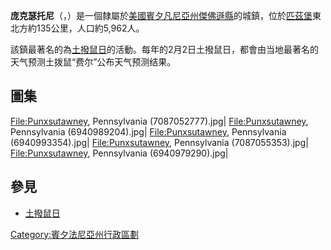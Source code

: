 {{unreferenced|time=2015-02-02T03:18:33+00:00}}
{{noteTA|G1=美国地名}}
{{Infobox settlement
|official_name = 庞克瑟托尼<br>Punxsutawney, Pennsylvania
|other_name =
|native_name =
|nickname =
|settlement_type = 
|motto =
|image_skyline = Groundhogday2005.jpg
|imagesize =
|image_caption = 庞克瑟托尼的[[土撥鼠日|土撥鼠日]] 
|image_flag =
|flag_size =
|image_seal =
|seal_size =
|image_shield =
|shield_size =
|image_blank_emblem =Punxsutawney, PA Keystone Marker.jpg
|blank_emblem_type = 
|blank_emblem_size = 250px
|blank_emblem_link = 
|pushpin_map = Pennsylvania
|pushpin_label_position = right<!-- the position of the pushpin label: left, right, top, bottom, none -->
|pushpin_map_caption =
|pushpin_mapsize =
<!-- Location ------------------>
|subdivision_type = 國家
|subdivision_name = {{USA}}
|subdivision_type1 = 州別
|subdivision_name1 = [[賓夕法尼亞州|賓夕法尼亞州]]
|subdivision_type2 = 縣別
|subdivision_name2 = [[傑佛遜縣_(賓夕法尼亞州)|傑佛遜縣]]
|government_footnotes =
|government_type = Borough Council
|leader_title = Mayor
|leader_name =  Richard Alexander
|leader_title1 =
|leader_name1 =
|leader_title2 =
|leader_name2 =
|leader_title3 =
|leader_name3 =
|leader_title4 =
|leader_name4 =
|established_title = Settled
|established_date = 1816
|established_title1 = Incorporated
|established_date1 = 1850
|area_magnitude =
|unit_pref  =  Imperial
|area_footnotes =
|area_total_km2 =
|area_land_km2 =
|area_water_km2 =
|area_total_sq_mi = 3.4
|area_land_sq_mi =
|area_water_sq_mi =
|area_water_percent =
|population_as_of = 2010
|population_footnotes =
|population_note =
|population_total = 5,962
|population_density_km2 =
|population_density_sq_mi = 1,836.2
|timezone = [[North_American_Eastern_Time_Zone|Eastern (EST)]]
|utc_offset = -5
|timezone_DST = EDT
|utc_offset_DST = -4
|coordinates_display      = inline,title
|coordinates_type         = region:US_type:city
|latd = 40
|latm = 56
|lats = 44
|latNS = N
|longd = 78
|longm = 58
|longs = 31
|longEW = W
|elevation_footnotes =
|elevation_m =
|elevation_ft = 1,230
|postal_code_type = [[Zip_code|Zip code]]
|postal_code = 15767
|area_code = [[Area_code_814|814]] Exchanges: 249,938,939.
|website = [http://www.punxsutawney.com/ Punxsutawney Chamber of Commerce]
|footnotes =
}}

'''庞克瑟托尼'''（{{lang-en|Punxsutawney}}，{{IPAc-en|ˌ|p|ʌ|ŋ|k|s|ə|ˈ|t|ɔː|n|i}}）是一個隸屬於[[美國|美國]][[賓夕凡尼亞州|賓夕凡尼亞州]][[傑佛遜縣_(賓夕法尼亞州)|傑佛遜縣]]的城鎮，位於[[匹茲堡|匹茲堡]]東北方約135公里，人口約5,962人。

該鎮最著名的為[[土撥鼠日|土撥鼠日]]的活動。每年的2月2日土撥鼠日，都會由当地最著名的天气预测土拨鼠“费尔”公布天气预测结果。

==圖集==
<gallery>
File:Punxsutawney, Pennsylvania (7087052777).jpg|
File:Punxsutawney, Pennsylvania (6940989204).jpg|
File:Punxsutawney, Pennsylvania (6940993354).jpg|
File:Punxsutawney, Pennsylvania (7087055353).jpg|
File:Punxsutawney, Pennsylvania (6940979290).jpg|
</gallery>
==參見==
{{commons category|Punxsutawney, Pennsylvania}}
*[[土撥鼠日|土撥鼠日]]

[[Category:賓夕法尼亞州行政區劃|Category:賓夕法尼亞州行政區劃]]